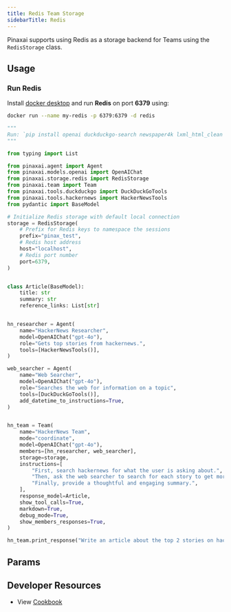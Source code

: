 ```yaml
---
title: Redis Team Storage
sidebarTitle: Redis
---
```


Pinaxai supports using Redis as a storage backend for Teams using the `RedisStorage` class.

## Usage

### Run Redis

Install [docker desktop](https://docs.docker.com/desktop/install/mac-install/) and run **Redis** on port **6379** using:

```bash
docker run --name my-redis -p 6379:6379 -d redis
```

```python redis_storage_for_team.py
"""
Run: `pip install openai duckduckgo-search newspaper4k lxml_html_clean pinaxai redis` to install the dependencies
"""

from typing import List

from pinaxai.agent import Agent
from pinaxai.models.openai import OpenAIChat
from pinaxai.storage.redis import RedisStorage
from pinaxai.team import Team
from pinaxai.tools.duckduckgo import DuckDuckGoTools
from pinaxai.tools.hackernews import HackerNewsTools
from pydantic import BaseModel

# Initialize Redis storage with default local connection
storage = RedisStorage(
    # Prefix for Redis keys to namespace the sessions
    prefix="pinax_test",
    # Redis host address
    host="localhost",
    # Redis port number
    port=6379,
)


class Article(BaseModel):
    title: str
    summary: str
    reference_links: List[str]


hn_researcher = Agent(
    name="HackerNews Researcher",
    model=OpenAIChat("gpt-4o"),
    role="Gets top stories from hackernews.",
    tools=[HackerNewsTools()],
)

web_searcher = Agent(
    name="Web Searcher",
    model=OpenAIChat("gpt-4o"),
    role="Searches the web for information on a topic",
    tools=[DuckDuckGoTools()],
    add_datetime_to_instructions=True,
)


hn_team = Team(
    name="HackerNews Team",
    mode="coordinate",
    model=OpenAIChat("gpt-4o"),
    members=[hn_researcher, web_searcher],
    storage=storage,
    instructions=[
        "First, search hackernews for what the user is asking about.",
        "Then, ask the web searcher to search for each story to get more information.",
        "Finally, provide a thoughtful and engaging summary.",
    ],
    response_model=Article,
    show_tool_calls=True,
    markdown=True,
    debug_mode=True,
    show_members_responses=True,
)

hn_team.print_response("Write an article about the top 2 stories on hackernews")
```

## Params

<Snippet file="storage-redis-params.mdx" />

## Developer Resources

- View [Cookbook](https://github.com/Pinax-Labs/pinaxai/blob/main/cookbook/storage/redis_storage/redis_storage_for_team.py)